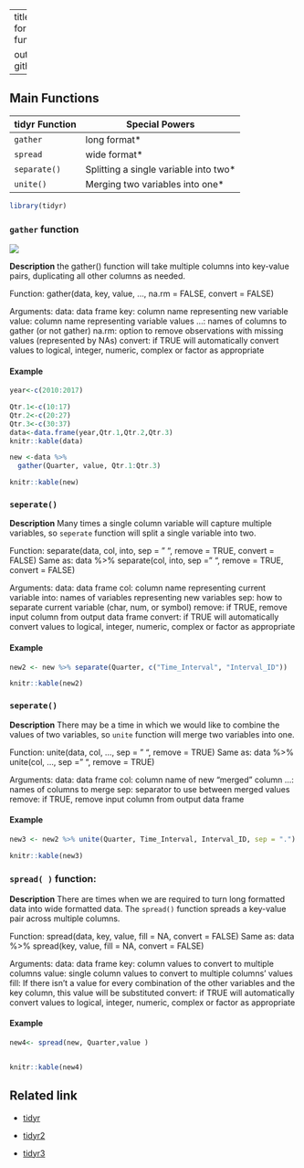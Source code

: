 
---
title: "Cheetshet for tidyr function"

output: github_document
---
## Main Functions

 tidyr Function | Special Powers
-------------------|----------------------------
  `gather`         | long format\*
  `spread`         | wide format\*
  `separate()`     | Splitting a single variable into two\*
  `unite()`        | Merging two variables into one\*
```r
library(tidyr)
```

### `gather` function

![](http://b243.photo.store.qq.com/psb?/752a85a3-4499-4558-bfba-dc2edb3ff4fe/.B7chYYghbbwZcF0s1itOjzghh4M7XLe61LDo2oGg9g!/c/dPMAAAAAAAAA&bo=8AN0AvADdAIDACU!&rf=mood_app)

**Description** the gather() function will take multiple columns into key-value pairs, duplicating all other columns as needed.

Function:       gather(data, key, value, ..., na.rm = FALSE, convert = FALSE)

Arguments:
        data:           data frame
        key:            column name representing new variable
        value:          column name representing variable values
        ...:            names of columns to gather (or not gather)
        na.rm:          option to remove observations with missing values (represented by NAs)
        convert:        if TRUE will automatically convert values to logical, integer, numeric, complex or 
                        factor as appropriate
                        
#### Example

```r
year<-c(2010:2017)

Qtr.1<-c(10:17)
Qtr.2<-c(20:27)
Qtr.3<-c(30:37)
data<-data.frame(year,Qtr.1,Qtr.2,Qtr.3)
knitr::kable(data)
```

```r

new <-data %>%
  gather(Quarter, value, Qtr.1:Qtr.3)

knitr::kable(new)
```

### `seperate()`

**Description**  Many times a single column variable will capture multiple variables, so `seperate` function  will split a single variable into two.

Function:       separate(data, col, into, sep = " ", remove = TRUE, convert = FALSE)
Same as:        data %>% separate(col, into, sep = " ", remove = TRUE, convert = FALSE)

Arguments:
        data:           data frame
        col:            column name representing current variable
        into:           names of variables representing new variables
        sep:            how to separate current variable (char, num, or symbol)
        remove:         if TRUE, remove input column from output data frame
        convert:        if TRUE will automatically convert values to logical, integer, numeric, complex or 
                        factor as appropriate
 
         
#### Example
                       
```r
new2 <- new %>% separate(Quarter, c("Time_Interval", "Interval_ID"))

knitr::kable(new2)
```

### `seperate()`

**Description** There may be a time in which we would like to combine the values of two variables, so `unite` function will merge two variables into one.

Function:       unite(data, col, ..., sep = " ", remove = TRUE)
Same as:        data %>% unite(col, ..., sep = " ", remove = TRUE)

Arguments:
        data:           data frame
        col:            column name of new "merged" column
        ...:            names of columns to merge
        sep:            separator to use between merged values
        remove:         if TRUE, remove input column from output data frame

        
#### Example
        
```r
new3 <- new2 %>% unite(Quarter, Time_Interval, Interval_ID, sep = ".")

knitr::kable(new3)

```

### `spread( )` function:

**Description**  There are times when we are required to turn long formatted data into wide formatted data. The `spread()` function spreads a key-value pair across multiple columns.

Function:       spread(data, key, value, fill = NA, convert = FALSE)
Same as:        data %>% spread(key, value, fill = NA, convert = FALSE)

Arguments:
        data:           data frame
        key:            column values to convert to multiple columns
        value:          single column values to convert to multiple columns' values 
        fill:           If there isn't a value for every combination of the other variables and the key 
                        column, this value will be substituted
        convert:        if TRUE will automatically convert values to logical, integer, numeric, complex or 
                        factor as appropriate

#### Example

```r
new4<- spread(new, Quarter,value )


knitr::kable(new4)
```

## Related link

+ [tidyr](https://rpubs.com/bradleyboehmke/data_wrangling)

+ [tidyr2](https://blog.rstudio.com/2014/07/22/introducing-tidyr/)

+ [tidyr3](https://www.rdocumentation.org/packages/tidyr/versions/0.7.1/topics/gather)